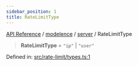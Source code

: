 ```yaml
---
sidebar_position: 1
title: RateLimitType
---
```


[API Reference](/api-reference/modelence/server/type-aliases/../../../index) / [modelence](/api-reference/modelence/server/type-aliases/../../index) / [server](/api-reference/modelence/server/type-aliases/../index) / RateLimitType

> **RateLimitType** = `"ip"` \| `"user"`

Defined in: [src/rate-limit/types.ts:1](https://github.com/modelence/modelence/blob/0e0fb90bc587cbdcb5a646a5ad3721c781344656/packages/modelence/src/rate-limit/types.ts#L1)
